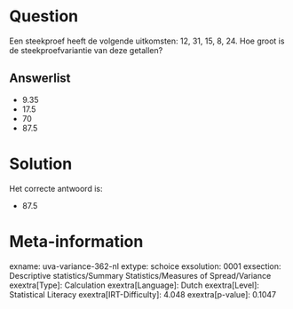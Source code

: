 Question
========

Een steekproef heeft de volgende uitkomsten: 12, 31, 15, 8, 24. Hoe
groot is de steekproefvariantie van deze getallen?


Answerlist
----------

* 9.35
* 17.5
* 70
* 87.5

Solution
========

Het correcte antwoord is: 

* 87.5

Meta-information
================
exname: uva-variance-362-nl
extype: schoice
exsolution: 0001
exsection: Descriptive statistics/Summary Statistics/Measures of Spread/Variance
exextra[Type]: Calculation
exextra[Language]: Dutch
exextra[Level]: Statistical Literacy
exextra[IRT-Difficulty]: 4.048
exextra[p-value]: 0.1047
